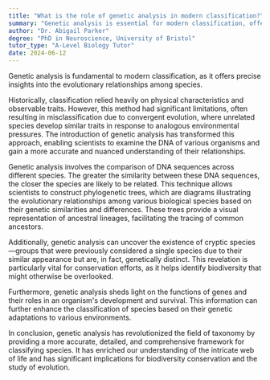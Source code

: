 ```yaml
---
title: "What is the role of genetic analysis in modern classification?"
summary: "Genetic analysis is essential for modern classification, offering accurate insights into the evolutionary relationships among species."
author: "Dr. Abigail Parker"
degree: "PhD in Neuroscience, University of Bristol"
tutor_type: "A-Level Biology Tutor"
date: 2024-06-12
---
```


Genetic analysis is fundamental to modern classification, as it offers precise insights into the evolutionary relationships among species.

Historically, classification relied heavily on physical characteristics and observable traits. However, this method had significant limitations, often resulting in misclassification due to convergent evolution, where unrelated species develop similar traits in response to analogous environmental pressures. The introduction of genetic analysis has transformed this approach, enabling scientists to examine the DNA of various organisms and gain a more accurate and nuanced understanding of their relationships.

Genetic analysis involves the comparison of DNA sequences across different species. The greater the similarity between these DNA sequences, the closer the species are likely to be related. This technique allows scientists to construct phylogenetic trees, which are diagrams illustrating the evolutionary relationships among various biological species based on their genetic similarities and differences. These trees provide a visual representation of ancestral lineages, facilitating the tracing of common ancestors.

Additionally, genetic analysis can uncover the existence of cryptic species—groups that were previously considered a single species due to their similar appearance but are, in fact, genetically distinct. This revelation is particularly vital for conservation efforts, as it helps identify biodiversity that might otherwise be overlooked.

Furthermore, genetic analysis sheds light on the functions of genes and their roles in an organism's development and survival. This information can further enhance the classification of species based on their genetic adaptations to various environments.

In conclusion, genetic analysis has revolutionized the field of taxonomy by providing a more accurate, detailed, and comprehensive framework for classifying species. It has enriched our understanding of the intricate web of life and has significant implications for biodiversity conservation and the study of evolution.
    